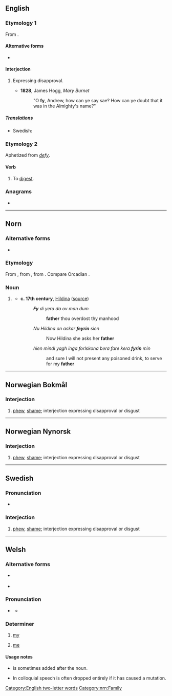 {{also|Fy|FY|-fy|fy.}}
==English==

===Etymology 1===
From {{etyl|la|en}} {{m|la|fi||pooh!}}.

====Alternative forms====
* {{l|en|fie}}

====Interjection====
{{en-interj}}

# {{lb|en|archaic}} Expressing disapproval.
#* '''1828''', James Hogg, ''Mary Burnet''
#*: "O '''fy''', Andrew, how can ye say sae? How can ye doubt that it was in the Almighty's name?"

=====Translations=====
{{trans-top|expression}}
* Swedish: {{t+|sv|fy}}
{{trans-mid}}
{{trans-bottom}}

===Etymology 2===
Aphetized from ''[[defy]]''.

====Verb====
{{en-verb}}

# {{lb|en|obsolete}} To [[digest]].

===Anagrams===
* {{anagrams|en|a=fy|YF|yf}}

[[Category:English two-letter words]]

----

==Norn==

===Alternative forms===
* {{qualifier|Orkney}} {{l|nrn|fa}}

===Etymology===
From {{inh|nrn|non|faðir|t=father}} , from {{inh|nrn|gem-pro|*fadēr}}, from {{inh|nrn|ine-pro|*ph₂tḗr}}. Compare Orcadian {{m|nrn|fa}}.

===Noun===
{{head|nrn|noun|definite singular|feyrin|or|fyrin}}

# {{lb|nrn|Shetland}} {{l|en|father}}
#* '''c. 17th century''', [[w:en:Hildina|Hildina]] ([http://nornlanguage.x10.mx/shet_txt_hild.htm source])
#*: '''''Fy''' di yera da ov man dum''
#*:: '''father''' thou overdost thy manhood
#*: ''Nu Hildina on askar '''feyrin''' sien''
#*:: Now Hildina she asks her '''father'''
#*: ''hien mindi yagh inga forlskona bera fare kera '''fyrin''' min''
#*:: and sure I will not present any poisoned drink, to serve for my '''father'''

[[Category:nrn:Family]]

----

==Norwegian Bokmål==

===Interjection===
{{head|nb|interjection}}

# [[phew]], [[shame]]; interjection expressing disapproval or disgust

----

==Norwegian Nynorsk==

===Interjection===
{{head|nn|interjection}}

# [[phew]], [[shame]]; interjection expressing disapproval or disgust

----

==Swedish==

===Pronunciation===
* {{IPA|sv|/fyː/}}

===Interjection===
{{head|sv|interjection}}

# [[phew]], [[shame]]; interjection expressing disapproval or disgust

----

==Welsh==

===Alternative forms===
* {{l|cy|'y|’y}} {{q|colloquial}}
* {{l|cy|'m|’m}} {{q|chiefly literary|used after some prepositions|does not trigger mutation}}

===Pronunciation===
* {{a|standard}} {{IPA|cy|/və/}}
** {{a|colloquial}} {{IPA|cy|/ən/|/n/|/ə/|/-/}}

===Determiner===
{{head|cy|determiner|cat2=possessive determiners|triggers [[nasal mutation]]}}

# [[my]]
#: {{uxi|cy|'''fy''' <u>ngh</u>ar newydd|'''my''' new car}}
# [[me]] {{qualifier|as the direct object of a verbal noun}}

====Usage notes====
* {{m|cy|i}} is sometimes added after the noun.
* In colloquial speech {{m|cy|fy}} is often dropped entirely if it has caused a mutation.
*: {{uxi|cy|Lle mae '''’'''<u>ngh</u>ar?|Where’s '''my''' car?}}
